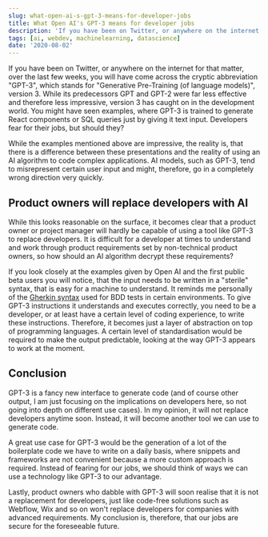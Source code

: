 ```yaml
---
slug: what-open-ai-s-gpt-3-means-for-developer-jobs
title: What Open AI's GPT-3 means for developer jobs
description: 'If you have been on Twitter, or anywhere on the internet for that matter, over the last few weeks, you will have come across the cryptic abbreviation "GPT-3", which stands for "Generative Pre-Training (of language models)", version 3.'
tags: [ai, webdev, machinelearning, datascience]
date: '2020-08-02'
---
```


If you have been on Twitter, or anywhere on the internet for that matter, over the last few weeks, you will have come across the cryptic abbreviation "GPT-3", which stands for "Generative Pre-Training (of language models)", version 3. While its predecessors GPT and GPT-2 were far less effective and therefore less impressive, version 3 has caught on in the development world. You might have seen examples, where GPT-3 is trained to generate React components or SQL queries just by giving it text input. Developers fear for their jobs, but should they?

While the examples mentioned above are impressive, the reality is, that there is a difference between these presentations and the reality of using an AI algorithm to code complex applications. AI models, such as GPT-3, tend to misrepresent certain user input and might, therefore, go in a completely wrong direction very quickly.

## Product owners will replace developers with AI

While this looks reasonable on the surface, it becomes clear that a product owner or project manager will hardly be capable of using a tool like GPT-3 to replace developers. It is difficult for a developer at times to understand and work through product requirements set by non-technical product owners, so how should an AI algorithm decrypt these requirements?

If you look closely at the examples given by Open AI and the first public beta users you will notice, that the input needs to be written in a "sterile" syntax, that is easy for a machine to understand. It reminds me personally of the [Gherkin syntax](https://cucumber.io/docs/gherkin/reference/) used for BDD tests in certain environments. To give GPT-3 instructions it understands and executes correctly, you need to be a developer, or at least have a certain level of coding experience, to write these instructions. Therefore, it becomes just a layer of abstraction on top of programming languages. A certain level of standardisation would be required to make the output predictable, looking at the way GPT-3 appears to work at the moment.

## Conclusion

GPT-3 is a fancy new interface to generate code (and of course other output, I am just focusing on the implications on developers here, so not going into depth on different use cases). In my opinion, it will not replace developers anytime soon. Instead, it will become another tool we can use to generate code.

A great use case for GPT-3 would be the generation of a lot of the boilerplate code we have to write on a daily basis, where snippets and frameworks are not convenient because a more custom approach is required. Instead of fearing for our jobs, we should think of ways we can use a technology like GPT-3 to our advantage.

Lastly, product owners who dabble with GPT-3 will soon realise that it is not a replacement for developers, just like code-free solutions such as Webflow, Wix and so on won't replace developers for companies with advanced requirements. My conclusion is, therefore, that our jobs are secure for the foreseeable future.
